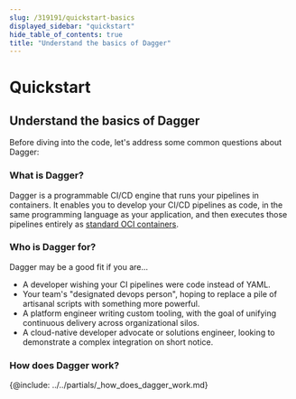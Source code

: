 ```yaml
---
slug: /319191/quickstart-basics
displayed_sidebar: "quickstart"
hide_table_of_contents: true
title: "Understand the basics of Dagger"
---
```


# Quickstart


## Understand the basics of Dagger

Before diving into the code, let's address some common questions about Dagger:

### What is Dagger?

Dagger is a programmable CI/CD engine that runs your pipelines in containers. It enables you to develop your CI/CD pipelines as code, in the same programming language as your application, and then executes those pipelines entirely as [standard OCI containers](https://opencontainers.org/).

### Who is Dagger for?

Dagger may be a good fit if you are...

* A developer wishing your CI pipelines were code instead of YAML.
* Your team's "designated devops person", hoping to replace a pile of artisanal scripts with something more powerful.
* A platform engineer writing custom tooling, with the goal of unifying continuous delivery across organizational silos.
* A cloud-native developer advocate or solutions engineer, looking to demonstrate a complex integration on short notice.

### How does Dagger work?

{@include: ../../partials/_how_does_dagger_work.md}

